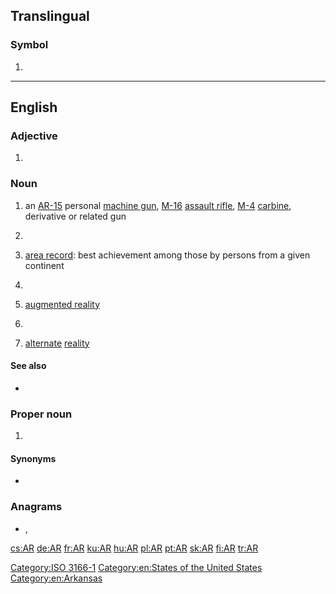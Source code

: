 {{also|Appendix:Variations of "ar"}}
==Translingual==
{{wikipedia}}

===Symbol===
{{head|mul|symbol}}

# {{non-gloss definition|The [[ISO]] 3166-1 two-letter (alpha-2) code for [[Argentina]].}}

[[Category:ISO 3166-1]]

----

==English==

===Adjective===
{{en-adj|-}}

# {{label|en|statistics}} {{initialism of|autoregressive|lang=en}}

===Noun===
{{en-noun|~}}

# {{label|en|countable|plural '''[[ARs]]'''}} an [[AR-15]] personal [[machine gun]], [[M-16]] [[assault rifle]], [[M-4]] [[carbine]], derivative or related gun
# {{label|en|accounting|uncountable|or|plurale tantum}} {{initialism of|accounts receivable|lang=en}}
# {{label|en|sports|countable|plural '''[[ARs]]'''}} [[area record]]: best achievement among those by persons from a given continent
# {{initialism of|[[armed]] [[robbery]]|lang=en}}
# {{label|en|computing|chiefly|uncountable}} [[augmented reality]]
# {{label|en|countable|plural '''[[ARs]]'''}} {{initialism of|aspect ratio|lang=en}}
# {{lb|en|fan fiction}} [[alternate]] [[reality]]

====See also====
* {{sense|gun}} {{l|en|AK}}

===Proper noun===
{{en-proper noun}}

# {{form of|Postal abbreviation|Arkansas|lang=en}}

====Synonyms====
* {{sense|Arkansas}} {{l|en|Ark.}} {{qualifier|standard, not postal, abbreviation}}

===Anagrams===
* {{l|en|RA}}, {{l|en|Ra}}

[[Category:en:States of the United States]]
[[Category:en:Arkansas]]

[[cs:AR]]
[[de:AR]]
[[fr:AR]]
[[ku:AR]]
[[hu:AR]]
[[pl:AR]]
[[pt:AR]]
[[sk:AR]]
[[fi:AR]]
[[tr:AR]]